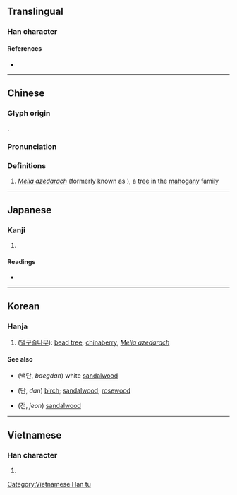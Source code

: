{{character info/new}}
==Translingual==

===Han character===
{{Han char|rn=75|rad=木|as=09|sn=13|four=45996|canj=DDWF|ids=⿰木柬}}

====References====
* {{Han ref|kx=0540.070|dkj=15148|dj=0927.140|hdz=21245.090|uh=695D|ud=26973|bh=B7AF|bd=47023}}

----

==Chinese==
{{zh-forms}}

===Glyph origin===
{{Han etym}}
{{Han compound|木|柬|ls=psc}}.

===Pronunciation===
{{zh-pron
|m=liàn
|c=lin6
|mc=y
|oc=y
|ma=
|cat=pn
}}

===Definitions===
{{zh-hanzi}}

# ''[[Melia azedarach]]'' (formerly known as {{taxlink|Melia japonica|species|noshow=1}}), a [[tree]] in the [[mahogany]] family

----

==Japanese==

===Kanji===
{{ja-kanji|grade=|rs=木09}}

# {{defn|lang=ja|sort=木09}}

====Readings====
* {{ja-readings|on=[[れん]] (ren)|kun=[[おうち]] (ouchi)}}

----

==Korean==

===Hanja===
{{ko-hanja|hangeul=[[련]]>[[연]]|eumhun=|rv=ryeon>yeon|mr=ryŏn>yŏn|y=lyen>yen}}

# ([[멀구슬나무]]): [[bead tree]], [[chinaberry]], ''[[Melia azedarach]]''

====See also====
* {{l|ko|白檀}} (백단, ''baegdan'') white [[sandalwood]]
* {{l|ko|檀}} (단, ''dan'') [[birch]]; [[sandalwood]]; [[rosewood]]
* {{l|ko|栴}} (전, ''jeon'') [[sandalwood]]

----

==Vietnamese==

===Han character===
{{vi-readings|rs=木09|hanviet=[[luyện]], [[xoan]]}}

# {{defn|lang=vi|sort=木09}}

[[Category:Vietnamese Han tu]]